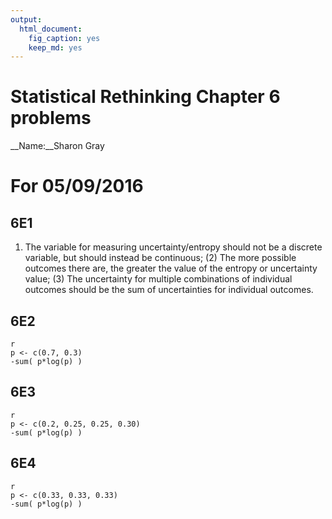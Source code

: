 ```yaml
---
output: 
  html_document: 
    fig_caption: yes
    keep_md: yes
---
```

# Statistical Rethinking Chapter 6 problems

__Name:__Sharon Gray


# For 05/09/2016

## 6E1
(1) The variable for measuring uncertainty/entropy should not be a discrete variable, but should instead be continuous; (2) The more possible outcomes there are, the greater the value of the entropy or uncertainty value; (3) The uncertainty for multiple combinations of individual outcomes should be the sum of uncertainties for individual outcomes.


## 6E2
```
{r}
p <- c(0.7, 0.3) 
-sum( p*log(p) )
```


## 6E3
```
{r}
p <- c(0.2, 0.25, 0.25, 0.30) 
-sum( p*log(p) )
``` 


## 6E4
```
{r}
p <- c(0.33, 0.33, 0.33) 
-sum( p*log(p) )
``` 


    